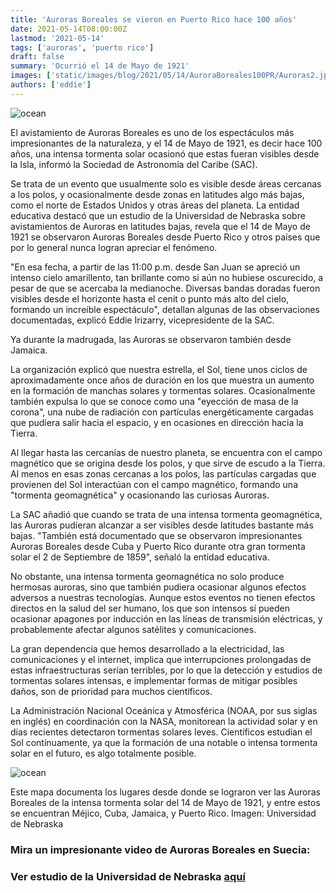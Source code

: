 ```yaml
---
title: 'Auroras Boreales se vieron en Puerto Rico hace 100 años'
date: 2021-05-14T08:00:00Z
lastmod: '2021-05-14'
tags: ['auroras', 'puerto rico']
draft: false
summary: 'Ocurrió el 14 de Mayo de 1921'
images: ['static/images/blog/2021/05/14/AuroraBoreales100PR/Auroras2.jpg']
authors: ['eddie']
---
```


![ocean](/static/images/blog/2021/05/14/AuroraBoreales100PR/Auroras2.jpg)

El avistamiento de Auroras Boreales es uno de los espectáculos más impresionantes de la naturaleza, y el 14 de Mayo de 1921, es decir hace 100 años, una intensa tormenta solar ocasionó que estas fueran visibles desde la Isla, informó la Sociedad de Astronomía del Caribe (SAC).

Se trata de un evento que usualmente solo es visible desde áreas cercanas a los polos, y ocasionalmente desde zonas en latitudes algo más bajas, como el norte de Estados Unidos y otras áreas del planeta. La entidad educativa destacó que un estudio de la Universidad de Nebraska sobre avistamientos de Auroras en latitudes bajas, revela que el 14 de Mayo de 1921 se observaron Auroras Boreales desde Puerto Rico y otros países que por lo general nunca logran apreciar el fenómeno.

"En esa fecha, a partir de las 11:00 p.m. desde San Juan se apreció un intenso cielo amarillento, tan brillante como si aún no hubiese oscurecido, a pesar de que se acercaba la medianoche. Diversas bandas doradas fueron visibles desde el horizonte hasta el cenit o punto más alto del cielo, formando un increíble espectáculo", detallan algunas de las observaciones documentadas, explicó Eddie Irizarry, vicepresidente de la SAC.

Ya durante la madrugada, las Auroras se observaron también desde Jamaica.

La organización explicó que nuestra estrella, el Sol, tiene unos ciclos de aproximadamente once años de duración en los que muestra un aumento en la formación de manchas solares y tormentas solares. Ocasionalmente también expulsa lo que se conoce como una "eyección de masa de la corona", una nube de radiación con partículas energéticamente cargadas que pudiera salir hacia el espacio, y en ocasiones en dirección hacia la Tierra.

Al llegar hasta las cercanías de nuestro planeta, se encuentra con el campo magnético que se origina desde los polos, y que sirve de escudo a la Tierra. Al menos en esas zonas cercanas a los polos, las partículas cargadas que provienen del Sol interactúan con el campo magnético, formando una "tormenta geomagnética" y ocasionando las curiosas Auroras.

La SAC añadió que cuando se trata de una intensa tormenta geomagnética, las Auroras pudieran alcanzar a ser visibles desde latitudes bastante más bajas. "También está documentado que se observaron impresionantes Auroras Boreales desde Cuba y Puerto Rico durante otra gran tormenta solar el 2 de Septiembre de 1859", señaló la entidad educativa.

No obstante, una intensa tormenta geomagnética no solo produce hermosas auroras, sino que también pudiera ocasionar algunos efectos adversos a nuestras tecnologías. Aunque estos eventos no tienen efectos directos en la salud del ser humano, los que son intensos sí pueden ocasionar apagones por inducción en las líneas de transmisión eléctricas, y probablemente afectar algunos satélites y comunicaciones.

La gran dependencia que hemos desarrollado a la electricidad, las comunicaciones y el internet, implica que interrupciones prolongadas de estas infraestructuras serían terribles, por lo que la detección y estudios de tormentas solares intensas, e implementar formas de mitigar posibles daños, son de prioridad para muchos científicos.

La Administración Nacional Oceánica y Atmosférica (NOAA, por sus siglas en inglés) en coordinación con la NASA, monitorean la actividad solar y en días recientes detectaron tormentas solares leves. Científicos estudian el Sol contínuamente, ya que la formación de una notable o intensa tormenta solar en el futuro, es algo totalmente posible.

![ocean](/static/images/blog/2021/05/14/AuroraBoreales100PR/05141921map.jpg)

<ImageCaption>
  Este mapa documenta los lugares desde donde se lograron ver las Auroras Boreales de la intensa
  tormenta solar del 14 de Mayo de 1921, y entre estos se encuentran Méjico, Cuba, Jamaica, y Puerto
  Rico. Imagen: Universidad de Nebraska
</ImageCaption>

### Mira un impresionante video de Auroras Boreales en Suecia:

<ResponsiveReactPlayer url="https://youtu.be/as6foAVe4-I" />

### Ver estudio de la Universidad de Nebraska [aquí](https://digitalcommons.unl.edu/cgi/viewcontent.cgi?referer=https://en.m.wikipedia.org/&httpsredir=1&article=1003&context=usafresearch&sei-redir=1&referer=http%3A%252%2Fwww.google.com.au%2Furl%3Fsa%3Dt%26rct%3Dj%26q%3Dgreat%2520geomagnetic%2520storm%2520may%25201921%26source%3Dweb%26cd%3D2%26cad%3Drja%26ved%3D0CDwQFjAB%26url%3Dhttp%253A%252F%252Fdigitalcommons.unl.edu%252Fcgi%252Fviewcontent.cgi%253Farticle%253D1003%2526context%253Dusafresearch%26ei%3DXXzQUP2tFaWhiAeZ34GYAw%26usg%3DAFQjCNHr5qruFqjcc8OXq_Piiw9fn7X9pw%26bvm%3Dbv.1355534169%2Cd.dGY#search=%22great%20geomagnetic%20storm%20may%201921%22)
